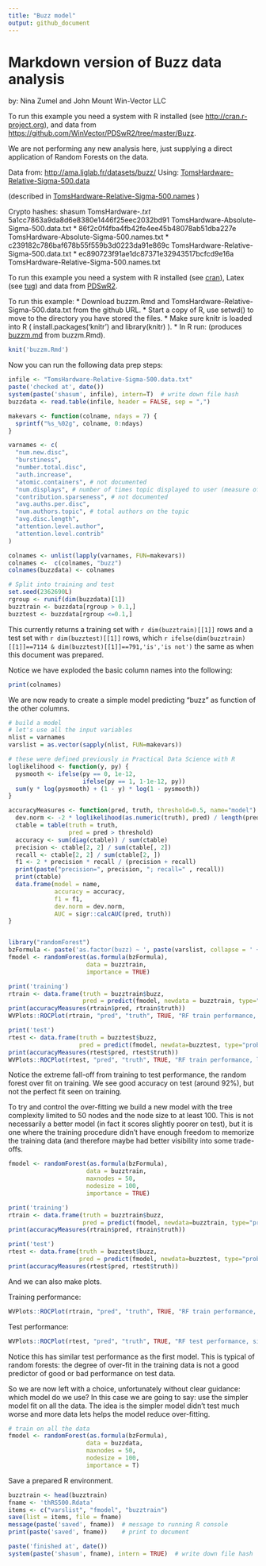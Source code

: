 ```yaml
---
title: "Buzz model"
output: github_document
---
```


# Markdown version of Buzz data analysis

by: Nina Zumel and John Mount
Win-Vector LLC


To run this example you need a system with R installed (see [http://cran.r-project.org](http://cran.r-project.org)), and data from [https://github.com/WinVector/PDSwR2/tree/master/Buzz](https://github.com/WinVector/PDSwR2/tree/master/Buzz).


We are not performing any new analysis here, just supplying a direct application of Random Forests on the data.

Data from: [http://ama.liglab.fr/datasets/buzz/](http://ama.liglab.fr/datasets/buzz/)
Using: 
       [TomsHardware-Relative-Sigma-500.data](http://ama.liglab.fr/datasets/buzz/classification/TomsHardware/Relative_labeling/sigma=500/TomsHardware-Relative-Sigma-500.data)

(described in [TomsHardware-Relative-Sigma-500.names](http://ama.liglab.fr/datasets/buzz/classification/TomsHardware/Relative_labeling/sigma=500/TomsHardware-Relative-Sigma-500.names) )

Crypto hashes:
shasum TomsHardware-*.txt
*  5a1cc7863a9da8d6e8380e1446f25eec2032bd91  TomsHardware-Absolute-Sigma-500.data.txt
*  86f2c0f4fba4fb42fe4ee45b48078ab51dba227e  TomsHardware-Absolute-Sigma-500.names.txt
*  c239182c786baf678b55f559b3d0223da91e869c  TomsHardware-Relative-Sigma-500.data.txt
*  ec890723f91ae1dc87371e32943517bcfcd9e16a  TomsHardware-Relative-Sigma-500.names.txt

To run this example you need a system with R installed 
(see [cran](http://cran.r-project.org)),
Latex (see [tug](http://tug.org)) and data from 
[PDSwR2](https://github.com/WinVector/PDSwR2/tree/master/Buzz).

To run this example:
* Download buzzm.Rmd and TomsHardware-Relative-Sigma-500.data.txt from the github URL.
* Start a copy of R, use setwd() to move to the directory you have stored the files.
* Make sure knitr is loaded into R ( install.packages('knitr') and
library(knitr) ).
* In R run: (produces [buzzm.md](https://github.com/WinVector/PDSwR2/blob/master/Buzz/buzzm.md) from buzzm.Rmd).
```r
knit('buzzm.Rmd')
```



Now you can run the following data prep steps:

```r
infile <- "TomsHardware-Relative-Sigma-500.data.txt"
paste('checked at', date())
system(paste('shasum', infile), intern=T)  # write down file hash
buzzdata <- read.table(infile, header = FALSE, sep = ",")

makevars <- function(colname, ndays = 7) {
  sprintf("%s_%02g", colname, 0:ndays)
}

varnames <- c(
  "num.new.disc",
  "burstiness",
  "number.total.disc",
  "auth.increase",
  "atomic.containers", # not documented
  "num.displays", # number of times topic displayed to user (measure of interest)
  "contribution.sparseness", # not documented
  "avg.auths.per.disc",
  "num.authors.topic", # total authors on the topic
  "avg.disc.length",
  "attention.level.author",
  "attention.level.contrib"
)

colnames <- unlist(lapply(varnames, FUN=makevars))
colnames <-  c(colnames, "buzz")
colnames(buzzdata) <- colnames

# Split into training and test
set.seed(2362690L)
rgroup <- runif(dim(buzzdata)[1])
buzztrain <- buzzdata[rgroup > 0.1,]
buzztest <- buzzdata[rgroup <=0.1,]
```

This currently returns a training set with `r dim(buzztrain)[[1]]` rows and a test set with 
`r dim(buzztest)[[1]]` rows, which 
`r ifelse(dim(buzztrain)[[1]]==7114 & dim(buzztest)[[1]]==791,'is','is not')` the same
as when this document was prepared.

Notice we have exploded the basic column names into the following:
```r
print(colnames)
```

We are now ready to create a simple model predicting "buzz" as function of the
other columns.

```r
# build a model
# let's use all the input variables
nlist = varnames
varslist = as.vector(sapply(nlist, FUN=makevars))

# these were defined previously in Practical Data Science with R
loglikelihood <- function(y, py) {
  pysmooth <- ifelse(py == 0, 1e-12,
                     ifelse(py == 1, 1-1e-12, py))
  sum(y * log(pysmooth) + (1 - y) * log(1 - pysmooth))
}

accuracyMeasures <- function(pred, truth, threshold=0.5, name="model") {
  dev.norm <- -2 * loglikelihood(as.numeric(truth), pred) / length(pred)
  ctable = table(truth = truth,
                 pred = pred > threshold)
  accuracy <- sum(diag(ctable)) / sum(ctable)
  precision <- ctable[2, 2] / sum(ctable[, 2])
  recall <- ctable[2, 2] / sum(ctable[2, ])
  f1 <- 2 * precision * recall / (precision + recall)
  print(paste("precision=", precision, "; recall=" , recall))
  print(ctable)
  data.frame(model = name, 
             accuracy = accuracy, 
             f1 = f1, 
             dev.norm = dev.norm,
             AUC = sigr::calcAUC(pred, truth))
}


library("randomForest")
bzFormula <- paste('as.factor(buzz) ~ ', paste(varslist, collapse = ' + '))
fmodel <- randomForest(as.formula(bzFormula),
                      data = buzztrain,
                      importance = TRUE)

print('training')
rtrain <- data.frame(truth = buzztrain$buzz, 
                     pred = predict(fmodel, newdata = buzztrain, type="prob")[, 2, drop = TRUE])
print(accuracyMeasures(rtrain$pred, rtrain$truth))
WVPlots::ROCPlot(rtrain, "pred", "truth", TRUE, "RF train performance, large model")

print('test')
rtest <- data.frame(truth = buzztest$buzz, 
                    pred = predict(fmodel, newdata=buzztest, type="prob")[, 2, drop = TRUE])
print(accuracyMeasures(rtest$pred, rtest$truth))
WVPlots::ROCPlot(rtest, "pred", "truth", TRUE, "RF train performance, large model")
```

Notice the extreme fall-off from training to test performance, the random forest
over fit on training.  We see good accuracy on test (around 92%), but not the 
perfect fit seen on training.

To try and control the over-fitting we build a new model with the tree
complexity limited to 50 nodes and the node size to at least 100.
This is not necessarily a better model (in fact it scores slightly
poorer on test), but it is one where the training procedure didn't
have enough freedom to memorize the training data (and therefore maybe
had better visibility into some trade-offs.

```r
fmodel <- randomForest(as.formula(bzFormula),
                      data = buzztrain,
                      maxnodes = 50,
                      nodesize = 100,
                      importance = TRUE)

print('training')
rtrain <- data.frame(truth = buzztrain$buzz, 
                     pred = predict(fmodel, newdata=buzztrain, type="prob")[, 2, drop = TRUE])
print(accuracyMeasures(rtrain$pred, rtrain$truth))

print('test')
rtest <- data.frame(truth = buzztest$buzz, 
                    pred = predict(fmodel, newdata=buzztest, type="prob")[, 2, drop = TRUE])
print(accuracyMeasures(rtest$pred, rtest$truth))
```

And we can also make plots.

Training performance:

```r
WVPlots::ROCPlot(rtrain, "pred", "truth", TRUE, "RF train performance, simpler model")
```

Test performance:

```r
WVPlots::ROCPlot(rtest, "pred", "truth", TRUE, "RF test performance, simpler model")
```

Notice this has similar test performance as the first model.  This
is typical of random forests: the degree of over-fit in the training data
is not a good predictor of good or bad performance on test data.

So we are now left with a choice, unfortunately without clear guidance: which model do we use?
In this case we are going to say: use the simpler model fit on all the data.  The idea
is the simpler model didn't test much worse and more data lets helps the model reduce over-fitting.

```r
# train on all the data
fmodel <- randomForest(as.formula(bzFormula),
                      data = buzzdata,
                      maxnodes = 50,
                      nodesize = 100,
                      importance = T)
```




Save a prepared R environment.

```r
buzztrain <- head(buzztrain)
fname <- 'thRS500.Rdata'
items <- c("varslist", "fmodel", "buzztrain")
save(list = items, file = fname)
message(paste('saved', fname))  # message to running R console
print(paste('saved', fname))    # print to document

paste('finished at', date())
system(paste('shasum', fname), intern = TRUE)  # write down file hash
```

